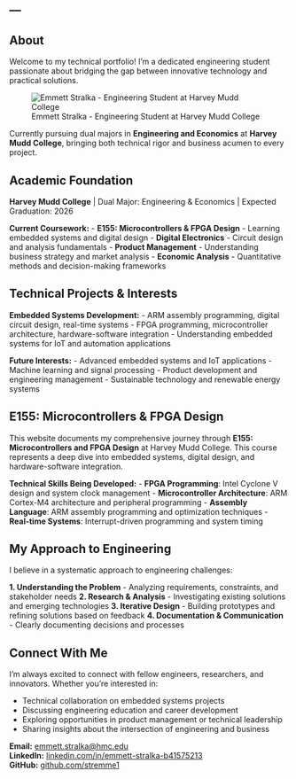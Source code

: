 ---
---

::: {.section-title-container}
## About {.section-title}
:::

::: {.about-hero .scroll-animate}
Welcome to my technical portfolio! I'm a dedicated engineering student passionate about bridging the gap between innovative technology and practical solutions.

![Emmett Stralka - Engineering Student at Harvey Mudd College](images/headshot.jpg){.about-image}

Currently pursuing dual majors in **Engineering and Economics** at **Harvey Mudd College**, bringing both technical rigor and business acumen to every project.
:::

::: {.section-title-container}
## Academic Foundation {.section-title}
:::

::: {.about-section .scroll-animate}
**Harvey Mudd College** | Dual Major: Engineering & Economics | Expected Graduation: 2026

**Current Coursework:**
- **E155: Microcontrollers & FPGA Design** - Learning embedded systems and digital design
- **Digital Electronics** - Circuit design and analysis fundamentals
- **Product Management** - Understanding business strategy and market analysis
- **Economic Analysis** - Quantitative methods and decision-making frameworks
:::

::: {.section-title-container}
## Technical Projects & Interests {.section-title}
:::

::: {.about-section .scroll-animate}
**Embedded Systems Development:**
- ARM assembly programming, digital circuit design, real-time systems
- FPGA programming, microcontroller architecture, hardware-software integration
- Understanding embedded systems for IoT and automation applications

**Future Interests:**
- Advanced embedded systems and IoT applications
- Machine learning and signal processing
- Product development and engineering management
- Sustainable technology and renewable energy systems
:::

::: {.section-title-container}
## E155: Microcontrollers & FPGA Design {.section-title}
:::

::: {.about-section .scroll-animate}
This website documents my comprehensive journey through **E155: Microcontrollers and FPGA Design** at Harvey Mudd College. This course represents a deep dive into embedded systems, digital design, and hardware-software integration.

**Technical Skills Being Developed:**
- **FPGA Programming**: Intel Cyclone V design and system clock management
- **Microcontroller Architecture**: ARM Cortex-M4 architecture and peripheral programming
- **Assembly Language**: ARM assembly programming and optimization techniques
- **Real-time Systems**: Interrupt-driven programming and system timing
:::

::: {.section-title-container}
## My Approach to Engineering {.section-title}
:::

::: {.about-section .scroll-animate}
I believe in a systematic approach to engineering challenges:

**1. Understanding the Problem** - Analyzing requirements, constraints, and stakeholder needs
**2. Research & Analysis** - Investigating existing solutions and emerging technologies
**3. Iterative Design** - Building prototypes and refining solutions based on feedback
**4. Documentation & Communication** - Clearly documenting decisions and processes
:::

::: {.section-title-container}
## Connect With Me {.section-title}
:::

::: {.about-section .scroll-animate}
I'm always excited to connect with fellow engineers, researchers, and innovators. Whether you're interested in:

- Technical collaboration on embedded systems projects
- Discussing engineering education and career development
- Exploring opportunities in product management or technical leadership
- Sharing insights about the intersection of engineering and business

**Email:** [emmett.stralka@hmc.edu](mailto:emmett.stralka@hmc.edu)  
**LinkedIn:** [linkedin.com/in/emmett-stralka-b41575213](https://www.linkedin.com/in/emmett-stralka-b41575213/)  
**GitHub:** [github.com/stremme1](https://github.com/stremme1)
:::

<script src="scroll-animations.js"></script>
